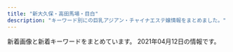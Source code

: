 ```yaml
---
title: "新大久保・高田馬場・目白"
description: "キーワード別にの巨乳アジアン・チャイナエステ嬢情報をまとめました。"
---
```


新着画像と新着キーワードをまとめています。
2021年04月12日の情報です。

<DmmAffiliateIns />
<KeywordTable
  shops={
    [
    {
        "url": "http://www.e-candy.work/",
        "station": "\u65b0\u5927\u4e45\u4fdd\u99c5",
        "name": "Lui\uff5e\u30eb\u30a4\uff5e",
        "keywords": {},
        "img_links": [
            "http://www.e-candy.work/images/sys3.png",
            "http://www.e-candy.work/images/int1.png",
            "http://www.e-candy.work/images/5.jpg",
            "http://www.e-candy.work/img/nana1.jpg",
            "http://www.e-candy.work/img/rina1.jpg",
            "http://www.e-candy.work/images/sys2.jpg",
            "http://www.e-candy.work/images/s1.png",
            "http://www.e-candy.work/images/news.jpg",
            "http://www.e-candy.work/images/info.png",
            "http://www.e-candy.work/img/aya1.jpg",
            "http://www.e-candy.work/images/int2.png",
            "http://www.e-candy.work/images/6.jpg",
            "http://www.e-candy.work/images/8.jpg",
            "http://www.e-candy.work/images/sys1.jpg",
            "http://www.e-candy.work/img/miki1.jpg",
            "http://www.e-candy.work/images/head.jpg",
            "http://www.e-candy.work/img/yui1.jpg",
            "http://www.e-candy.work/images/mobile.jpg",
            "http://www.e-candy.work/images/7.jpg",
            "http://www.e-candy.work/images/newface.png",
            "http://www.e-candy.work/images/interior_t.png",
            "http://www.e-candy.work/img/ai1.jpg",
            "http://www.e-candy.work/images/staff_t.png",
            "http://www.e-candy.work/images/4.jpg",
            "http://www.e-candy.work/img/haruka1.jpg",
            "http://www.e-candy.work/images/tel.jpg",
            "http://www.e-candy.work/images/1.jpg",
            "http://www.e-candy.work/images/3.jpg"
        ]
    },
    {
        "url": "http://milk.tyo.cm/",
        "keywords": {},
        "station": "JR\u5927\u4e45\u4fdd\u99c5\u5357\u53e3",
        "name": "\u30df\u30eb\u30af",
        "img_links": []
    },
    {
        "keywords": {
            "D": 1,
            "87": 4,
            "88": 2,
            "C": 5
        },
        "name": "\u60a0\u30a8\u30b9\u30c6",
        "img_links": [
            "http://www.y-rlx.site/images/index_04.jpg",
            "http://www.y-rlx.site/images/index_20.jpg",
            "http://y-rlx.site/images/index_04.jpg",
            "http://y-rlx.site/images/index_07.jpg",
            "http://www.y-rlx.site/images/index_02.jpg",
            "http://www.y-rlx.site/images/upload/thumb/117cc02414cb58fe.jpg",
            "http://www.y-rlx.site/images/upload/thumb/7ef0dbd713e60157.jpg",
            "http://www.y-rlx.site/girl/04.jpg",
            "http://www.y-rlx.site/images/index_09.jpg",
            "http://www.y-rlx.site/girl/03.jpg",
            "http://www.y-rlx.site/images/info_09.jpg",
            "http://www.y-rlx.site/images/upload/thumb/7ec52ffef2544273.jpg",
            "http://www.y-rlx.site/images/index_19.jpg",
            "http://www.y-rlx.site/images/upload/thumb/2c7fdde9ad97892b.jpg",
            "http://www.y-rlx.site/images/info.jpg",
            "http://www.y-rlx.site/images/index_15.jpg",
            "http://www.y-rlx.site/images/rec.jpg",
            "http://www.y-rlx.site/images/index_01.jpg",
            "http://www.y-rlx.site/images/upload/thumb/0a4230132522743d.jpg",
            "http://www.y-rlx.site/images/upload/thumb/0d7b4714c8aced28.jpg",
            "http://www.y-rlx.site/images/upload/thumb/e0a26e58e17a1416.jpg",
            "http://www.y-rlx.site/girl/05.jpg",
            "http://www.y-rlx.site/images/index_10.jpg",
            "http://www.y-rlx.site/images/card.jpg",
            "http://www.y-rlx.site/girl/02.jpg",
            "http://www.y-rlx.site/images/index_06.jpg",
            "http://www.y-rlx.site/images/staff_09.jpg",
            "http://www.y-rlx.site/images/index_03.jpg",
            "http://www.y-rlx.site/images/index_08.jpg",
            "http://www.y-rlx.site/images/upload/thumb/a3dc59474308193e.jpg",
            "http://www.y-rlx.site/images/index_11.jpg",
            "http://www.y-rlx.site/images/index_05.jpg",
            "http://www.y-rlx.site/images/rec_09.jpg",
            "http://www.y-rlx.site/images/upload/thumb/0776a8acf9219785.jpg",
            "http://www.y-rlx.site/girl/01.jpg",
            "http://www.y-rlx.site/images/index_18.jpg",
            "http://www.y-rlx.site/images/index_07.jpg",
            "http://www.y-rlx.site/images/index_13.jpg"
        ],
        "url": "http://www.y-rlx.site/",
        "station": "JR\u9ad8\u7530\u99ac\u5834\u99c5\u65e9\u7a32\u7530\u53e3"
    },
    {
        "station": "JR\u5927\u4e45\u4fdd\u99c5\u5317\u53e3",
        "url": "http://p-aroma.work/",
        "keywords": {},
        "name": "\u7652\u3057\u306e\u51fa\u4f1a\u3044",
        "img_links": [
            "http://p-aroma.work/images/4.jpg",
            "http://p-aroma.work/staff/kasumi.jpg",
            "http://p-aroma.work/images/int1.png",
            "http://p-aroma.work/images/3.jpg",
            "http://p-aroma.work/staff/haru.jpg",
            "http://p-aroma.work/images/head.jpg",
            "http://p-aroma.work/images/staff_t.png",
            "http://p-aroma.work/staff/mayu.jpg",
            "http://p-aroma.work/img/haru1.png",
            "http://p-aroma.work/images/1.jpg",
            "http://p-aroma.work/images/interior_t.png",
            "http://p-aroma.work/images/s1.jpg",
            "http://p-aroma.work/images/int2.png",
            "http://p-aroma.work/img/ayaka1.png",
            "http://p-aroma.work/images/2.jpg",
            "http://p-aroma.work/images/tel.jpg",
            "http://p-aroma.work/images/news.jpg",
            "http://p-aroma.work/staff/ayaka.jpg",
            "http://p-aroma.work/images/s2.jpg",
            "http://p-aroma.work/img/mirai1.png",
            "http://p-aroma.work/images/7.jpg",
            "http://p-aroma.work/images/sys.png",
            "http://p-aroma.work/img/kasumi1.png",
            "http://p-aroma.work/images/s1.png",
            "http://p-aroma.work/img/rina1.png",
            "http://p-aroma.work/images/6.jpg",
            "http://p-aroma.work/images/mobile.jpg",
            "http://p-aroma.work/img/mayu1.png",
            "http://p-aroma.work/staff/rina.jpg",
            "http://p-aroma.work/staff/mirai.jpg"
        ]
    },
    {
        "img_links": [
            "http://kobo.mssg.jp/images/staff_9b.jpg",
            "http://kobo.mssg.jp/images/staff_2a.jpg",
            "http://kobo.mssg.jp/images/wenzi-staff.png",
            "http://kobo.mssg.jp/images/staff_bj4.png",
            "http://kobo.mssg.jp/layer/images/top/top_04.jpg",
            "http://kobo.mssg.jp/images/top1.jpg",
            "http://kobo.mssg.jp/layer/images/top/top_05.jpg",
            "http://kobo.mssg.jp/images/staff_8a.jpg",
            "http://kobo.mssg.jp/layer/images/top/top_06.jpg",
            "http://kobo.mssg.jp/images/info.png",
            "http://kobo.mssg.jp/layer/images/top/top_01.jpg",
            "http://kobo.mssg.jp/images/staff_4.jpg",
            "http://kobo.mssg.jp/images/1.jpg",
            "http://kobo.mssg.jp/images/staff_2b.jpg",
            "http://kobo.mssg.jp/images/staff_8.jpg",
            "http://kobo.mssg.jp/images/staff_bj1.png",
            "http://kobo.mssg.jp/images/staff_5.jpg",
            "http://kobo.mssg.jp/images/staff_9a.jpg",
            "http://kobo.mssg.jp/images/s_info.png",
            "http://kobo.mssg.jp/images/staff_10a.jpg",
            "http://kobo.mssg.jp/layer/images/top/top_08.png",
            "http://kobo.mssg.jp/images/top2.jpg",
            "http://kobo.mssg.jp/layer/images/top/top_02.jpg",
            "http://kobo.mssg.jp/layer/images/top/top_03.jpg",
            "http://kobo.mssg.jp/layer/images/top.jpg"
        ],
        "station": "JR\u5927\u4e45\u4fdd\u99c5\u5317\u53e3",
        "name": "\u6c34\u8272-\u30df\u30ba\u30a4\u30ed-",
        "keywords": {},
        "url": "http://kobo.mssg.jp/"
    },
    {
        "img_links": [],
        "keywords": {},
        "name": "Familiar\u30fb\u30d5\u30a1\u30df\u30ea\u30fc\u30a2",
        "url": "http://familiar.tyo.cm/",
        "station": "JR\u65b0\u5927\u4e45\u4fdd\u99c5"
    },
    {
        "img_links": [
            "http://angel.este.work/2/uploadimg/1600260826.jpg",
            "http://angel.este.work/2/uploadimg/1599833697.jpg",
            "http://angel.este.work/call.png",
            "http://angel.este.work/1.jpg",
            "http://angel.este.work/2/uploadimg/1616465485.jpg",
            "http://angel.este.work/tel_footer.png",
            "http://angel.este.work/2/uploadimg/1617498099.jpg",
            "http://angel.este.work/tel_header.png",
            "http://angel.este.work/2/uploadimg/1616465524.jpg",
            "http://angel.este.work/2.jpg",
            "http://angel.este.work/4.jpg",
            "http://angel.este.work/top-img01.png",
            "http://angel.este.work/2/uploadimg/1617624009.jpg",
            "http://angel.este.work/top-img01b.png",
            "http://angel.este.work/top-img01a.png",
            "http://angel.este.work/3.jpg",
            "http://angel.este.work/top-img04.png"
        ],
        "url": "http://angel.este.work/",
        "name": "Angel",
        "station": "JR\u9ad8\u7530\u99ac\u5834\u99c5",
        "keywords": {
            "87": 12,
            "83": 15,
            "86": 12,
            "D": 19,
            "C": 15,
            "95": 1,
            "E": 5
        }
    },
    {
        "url": "https://tsukinohana88.wixsite.com/index",
        "img_links": [
            "https://static.wixstatic.com/media/80a184_18f60081ea1047b0a35a349e1c4155f8~mv2.jpg",
            "https://static.wixstatic.com/media/80a184_e559d78a6dc94757946448f2405d903b~mv2.jpg",
            "https://static.wixstatic.com/media/80a184_126746405a7f40f191a12f71b777ea41~mv2.png",
            "https://static.wixstatic.com/media/71aabe_595c6eb6f67c4a098580c4aa868223d6~mv2.jpg",
            "https://static.wixstatic.com/media/71aabe_7fde48e91203411687f75bf66049b810~mv2.jpg",
            "https://static.wixstatic.com/media/80a184_60e3e10d71c6473ca82f313fefc49773~mv2.png",
            "https://static.wixstatic.com/media/80a184_6f8a99a76cfa4e8cb6871f8cdc4667f5~mv2.png",
            "https://static.wixstatic.com/media/80a184_d4b6882709484eb495b72b4fd6a52481~mv2.png",
            "https://static.wixstatic.com/media/80a184_9dc0d14b20d54a71a6cb9f57217e8a32~mv2.png",
            "https://static.wixstatic.com/media/80a184_badd496c271c4b31b8258ef657e73a1c~mv2.jpg",
            "https://static.wixstatic.com/media/80a184_5208b825bc574a8e8c38cfed61640f7b~mv2.png",
            "https://static.wixstatic.com/media/80a184_b70a2c117ac542f79ec2a2014b642be4~mv2.png",
            "https://static.wixstatic.com/media/80a184_591f50f34faa42e6b9492a8d9157c96f~mv2.png",
            "https://static.wixstatic.com/media/80a184_82935849944c46ee915c04bfe2e9b3cb~mv2.jpeg"
        ],
        "keywords": {},
        "name": "\u6708\u306e\u82b1",
        "station": "JR\u65b0\u5927\u4e45\u4fdd\u99c5"
    },
    {
        "name": "RAN\uff5e\u30e9\u30f3\uff5e",
        "station": "JR\u9ad8\u7530\u99ac\u5834\u99c5\u6771\u53e3",
        "img_links": [
            "http://esthe.top/images/staff_images/staff_07a.jpg",
            "http://esthe.top/images/demo/slider/tooltips/slide3.png",
            "http://esthe.top/images/staff_images/staff_010b.jpg",
            "http://esthe.top/images/staff_images/staff_07b.jpg",
            "http://esthe.top/images/acs_ima/access-04.jpg",
            "http://esthe.top/images/an_1_03.jpg",
            "http://esthe.top/images/staff_images/staff_012a.jpg",
            "http://esthe.top/images/room_images/index-02.jpg",
            "http://esthe.top/images/an_2_02.jpg",
            "http://esthe.top/images/an_1_07.jpg",
            "http://esthe.top/images/staff_images/staff_01b.jpg",
            "http://esthe.top/images/room_images/gallery-05.jpg",
            "http://esthe.top/images/an_1_06.jpg",
            "http://esthe.top/images/acs_ima/access-01.jpg",
            "http://esthe.top/images/staff_images/staff_04b.jpg",
            "http://esthe.top/images/acs_ima/access-03.jpg",
            "http://esthe.top/images/staff_images/staff_09b.jpg",
            "http://esthe.top/images/room_images/gallery-06.jpg",
            "http://esthe.top/images/demo/slider/images/slide4.png",
            "http://esthe.top/images/room_images/gallery-03.jpg",
            "http://esthe.top/images/demo/slider/tooltips/slide4.png",
            "http://esthe.top/images/staff_images/staff_01a.jpg",
            "http://esthe.top/images/QRcode.jpg",
            "http://esthe.top/images/an_2_05.jpg",
            "http://esthe.top/images/demo/slider/images/slide3.png",
            "http://esthe.top/images/staff_images/staff_04a.jpg",
            "http://esthe.top/images/staff_images/staff_09a.jpg",
            "http://esthe.top/images/acs_ima/access-02.jpg",
            "http://esthe.top/images/an_2_03.jpg",
            "http://esthe.top/images/room_images/gallery-02.jpg",
            "http://esthe.top/images/room_images/index-01.jpg",
            "http://esthe.top/images/room_images/gallery-04.jpg",
            "http://esthe.top/images/an_2_04.jpg",
            "http://esthe.top/images/staff_images/staff_010a.jpg",
            "http://esthe.top/images/an_1_02.jpg",
            "http://esthe.top/images/an_1_05.jpg",
            "http://esthe.top/images/an_1_04.jpg",
            "http://esthe.top/images/room_images/gallery-01.jpg",
            "http://esthe.top/images/demo/slider/images/slide5.png",
            "http://esthe.top/images/Bottom_01.jpg",
            "http://esthe.top/images/Bottom_02.jpg",
            "http://esthe.top/images/demo/slider/tooltips/slide1.png",
            "http://esthe.top/images/demo/slider/images/slide2.png",
            "http://esthe.top/images/demo/slider/tooltips/slide2.png",
            "http://esthe.top/images/staff_images/staff_013a.jpg",
            "http://esthe.top/images/demo/slider/images/slide1.png",
            "http://esthe.top/images/an_2_06.jpg",
            "http://esthe.top/images/an_2_07.jpg",
            "http://esthe.top/images/demo/slider/tooltips/slide5.png"
        ],
        "keywords": {},
        "url": "http://esthe.top/"
    },
    {
        "keywords": {},
        "name": "\u697d\u5712",
        "img_links": [
            "http://massage-1.net/images/top/top_05.jpg",
            "http://massage-1.net/images/home/top.jpg",
            "http://massage-1.net/images/top/top_01.jpg",
            "http://massage-1.net/images/staff_image/staf_05a.jpg",
            "http://massage-1.net/images/top/top_04.jpg",
            "http://massage-1.net/images/top/top_03.jpg",
            "http://massage-1.net/images/top/top_06.jpg",
            "http://massage-1.net/images/page_top.png",
            "http://massage-1.net/images/top/top_08.png",
            "http://massage-1.net/images/top/top_02.jpg"
        ],
        "station": "JR\u9ad8\u7530\u99ac\u5834\u99c5\u65e9\u7a32\u7530\u53e3",
        "url": "http://massage-1.net/"
    },
    {
        "keywords": {},
        "img_links": [
            "http://www.harunoyume.com/images/discount.jpg",
            "http://www.harunoyume.com/images/covergirl.jpg",
            "http://www.harunoyume.com/images/campaign.jpg",
            "http://www.harunoyume.com/images/service-image.jpg"
        ],
        "station": "JR\u65b0\u5927\u4e45\u4fdd\u99c5",
        "name": "\u6625\u306e\u5922",
        "url": "http://www.harunoyume.com/"
    },
    {
        "url": "https://est-hana.com/",
        "img_links": [
            "https://est-hana.com/img/girl/list/slist199a8b144d9cbd006fc9dffdf23ad77de07.jpg",
            "https://est-hana.com/img/girl/list/slist110d5ce8a5906e2cdaf90af47c9395e0dff.jpg",
            "https://est-hana.com/img/girl/thumb/smain2011f76f2060b2832bbbbc9d7dcf4a818dfe.jpg",
            "https://est-hana.com/img/girl/main/smain1991a8b144d9cbd006fc9dffdf23ad77de07.jpg",
            "https://est-hana.com/img/material/gm4_rollout.png",
            "https://est-hana.com/img/girl/list/sface193e3a7504f14e2050f14cb6782d72bb46c.jpg",
            "https://est-hana.com/img/material/systme_t2.png",
            "https://est-hana.com/img/girl/thumb/smain1902e7f2a11706f93c08ab1eb76c57c0a501.jpg",
            "https://est-hana.com/img/material/staffdetail_t1.png",
            "https://est-hana.com/img/material/m4.png",
            "https://est-hana.com/img/material/line1.png",
            "https://est-hana.com/img/material/top_twitter.png",
            "https://est-hana.com/img/girl/list/sface190e7f2a11706f93c08ab1eb76c57c0a501.jpg",
            "https://est-hana.com/img/material/w1.png",
            "https://est-hana.com/img/material/top_t4.png",
            "https://est-hana.com/img/girl/list/slist189e9ae2d8752cd8b9474ebd62df9909f9b.jpg",
            "https://est-hana.com/img/material/day.png",
            "https://est-hana.com/img/girl/list/s173_face.jpg",
            "https://est-hana.com/img/material/staff_t1.png",
            "https://est-hana.com/img/material/massap2.jpg",
            "https://est-hana.com/img/material/detailwaku.png",
            "https://est-hana.com/img/girl/pickup/pickup20190118192153.jpg",
            "https://est-hana.com/img/girl/pickup/pickup20180830201105.jpg",
            "https://est-hana.com/img/material/age.png",
            "https://est-hana.com/img/material/photorenew4.jpg",
            "https://est-hana.com/img/material/photorenew5.jpg",
            "https://est-hana.com/img/girl/list/s139_face.jpg",
            "https://est-hana.com/img/girl/pickup/topgirl20190528141109.png",
            "https://est-hana.com/img/girl/list/s75_list.jpg",
            "https://est-hana.com/img/material/top_t3.png",
            "https://est-hana.com/img/girl/list/s86_face.jpg",
            "https://est-hana.com/img/material/gm5_rollout.png",
            "https://est-hana.com/img/girl/list/sface19753ce52e0264e81a8a42e5d3c84dd833e.jpg",
            "https://est-hana.com/img/girl/thumb/s173_2.jpg",
            "https://est-hana.com/img/girl/thumb/smain1912da4fa2da2e801312734721e1a44d8e19.jpg",
            "https://est-hana.com/img/girl/main/s173_1.jpg",
            "https://est-hana.com/img/girl/list/s173_list.jpg",
            "https://est-hana.com/img/material/accsess_picter2.jpg",
            "https://est-hana.com/img/girl/pickup/pickup20190528135649.jpg",
            "https://est-hana.com/img/material/massa_t1.png",
            "https://est-hana.com/img/material/top_t2_img_rev2.jpg",
            "https://est-hana.com/img/whatnew/20200304.jpg",
            "https://est-hana.com/img/material/photorenew2rev1.jpg",
            "https://est-hana.com/img/girl/list/slist19753ce52e0264e81a8a42e5d3c84dd833e.jpg",
            "https://est-hana.com/img/girl/main/s180_1.jpg",
            "https://est-hana.com/img/girl/pickup/pickup20191208191053.jpg",
            "https://est-hana.com/img/material/infopanel.png",
            "https://est-hana.com/img/girl/list/s75_face.jpg",
            "https://est-hana.com/img/girl/list/s163_face.jpg",
            "https://est-hana.com/img/girl/thumb/s86_1.jpg",
            "https://est-hana.com/img/girl/thumb/smain1931e3a7504f14e2050f14cb6782d72bb46c.jpg",
            "https://est-hana.com/img/girl/thumb/smain1871110bf62c88dcefca310cdc127f9b11f2.jpg",
            "https://est-hana.com/img/material/staff_t1rev1.png",
            "https://est-hana.com/img/girl/thumb/smain1891e9ae2d8752cd8b9474ebd62df9909f9b.jpg",
            "https://est-hana.com/img/material/gm1_rollout.png",
            "https://est-hana.com/img/girl/pickup/topgirl20180908131653.png",
            "https://est-hana.com/img/girl/list/s88_list.jpg",
            "https://est-hana.com/img/girl/list/sface199a8b144d9cbd006fc9dffdf23ad77de07.jpg",
            "https://est-hana.com/img/material/sframe2014.png",
            "https://est-hana.com/img/girl/thumb/s163_1.jpg",
            "https://est-hana.com/img/material/d12.png",
            "https://est-hana.com/img/girl/thumb/smain1991a8b144d9cbd006fc9dffdf23ad77de07.jpg",
            "https://est-hana.com/img/material/top_t6.png",
            "https://est-hana.com/img/girl/list/s77_list.jpg",
            "https://est-hana.com/img/material/gm2_rollout.png",
            "https://est-hana.com/img/whatnew/20200401min60.jpg",
            "https://est-hana.com/img/girl/thumb/s77_2.jpg",
            "https://est-hana.com/img/girl/thumb/s173_1.jpg",
            "https://est-hana.com/img/material/accsess_station.png",
            "https://est-hana.com/img/girl/list/slist19053cc33bb85f739f63e84c2ae2c41c2eb.jpg",
            "https://est-hana.com/img/girl/thumb/smain184149673a0eecbfdaab27d1a016ce6f4281.jpg",
            "https://est-hana.com/img/material/massap5.jpg",
            "https://est-hana.com/img/girl/pickup/pickup20190118192257.jpg",
            "https://est-hana.com/img/material/topflashimg1.jpg",
            "https://est-hana.com/img/girl/main/s86_1.jpg",
            "https://est-hana.com/img/material/sys_option.png",
            "https://est-hana.com/img/girl/pickup/topgirl20140502225842.png",
            "https://est-hana.com/img/girl/list/slist191ec56c0d5cc68365ea11e2e52a40272d8.jpg",
            "https://est-hana.com/img/girl/thumb/smain184249673a0eecbfdaab27d1a016ce6f4281.jpg",
            "https://est-hana.com/img/material/sys_course2_rev2.png",
            "https://est-hana.com/img/girl/pickup/pickup20141227182613.jpeg",
            "https://est-hana.com/img/girl/pickup/pickup20191214162524.jpg",
            "https://est-hana.com/img/material/photorenew1.jpg",
            "https://est-hana.com/img/girl/main/smain197153ce52e0264e81a8a42e5d3c84dd833e.jpg",
            "https://est-hana.com/img/girl/list/s139_list.jpg",
            "https://est-hana.com/img/material/massap1.jpg",
            "https://est-hana.com/img/girl/thumb/smain197153ce52e0264e81a8a42e5d3c84dd833e.jpg",
            "https://est-hana.com/img/girl/thumb/s77_1.jpg",
            "https://est-hana.com/img/girl/pickup/topgirl20180308214256.png",
            "https://est-hana.com/img/girl/thumb/smain1911ec56c0d5cc68365ea11e2e52a40272d8.jpg",
            "https://est-hana.com/img/girl/list/sface201dc74ab8dea78d771771d5fda7bccc989.jpg",
            "https://est-hana.com/img/girl/list/s180_list.jpg",
            "https://est-hana.com/img/girl/main/smain1931e3a7504f14e2050f14cb6782d72bb46c.jpg",
            "https://est-hana.com/img/girl/list/sface8365230fc40840a020ba3ed47600db4b4a.jpg",
            "https://est-hana.com/img/material/sys_etc.png",
            "https://est-hana.com/img/material/hosi4.png",
            "https://est-hana.com/img/girl/thumb/s75_1.jpg",
            "https://est-hana.com/img/girl/list/s77_face.jpg",
            "https://est-hana.com/img/girl/list/s88_face.jpg",
            "https://est-hana.com/img/girl/list/sface187386757ea62d773ca58e2457fc23b8e13.jpg",
            "https://est-hana.com/img/material/month.png",
            "https://est-hana.com/img/girl/thumb/smain193281777917c863b2cd265723b9cb5a3c32.jpg",
            "https://est-hana.com/img/material/photorenew3.jpg",
            "https://est-hana.com/img/material/top_t2.png",
            "https://est-hana.com/img/girl/pickup/pickup20190227121102.jpg",
            "https://est-hana.com/img/girl/pickup/pickup20180526173711.jpg",
            "https://est-hana.com/img/girl/list/slist8365230fc40840a020ba3ed47600db4b4a.jpg",
            "https://est-hana.com/img/material/returnbtn.png",
            "https://est-hana.com/img/girl/thumb/s180_1.jpg",
            "https://est-hana.com/img/material/massap6.jpg",
            "https://est-hana.com/img/girl/list/slist193a69a1a063a3159e298d18b691542266d.jpg",
            "https://est-hana.com/img/girl/main/s163_1.jpg",
            "https://est-hana.com/img/girl/pickup/pickup20181218104555.jpg",
            "https://est-hana.com/img/girl/list/slist187110f9d5212fd19d8b8410ec6bff294e6.jpg",
            "https://est-hana.com/img/girl/list/sface191ec56c0d5cc68365ea11e2e52a40272d8.jpg",
            "https://est-hana.com/img/material/massap4.jpg",
            "https://est-hana.com/img/girl/pickup/topgirl20180526173824.png",
            "https://est-hana.com/img/material/top_t5.png",
            "https://est-hana.com/img/material/massap3.jpg",
            "https://est-hana.com/img/material/click_tel_btn.png",
            "https://est-hana.com/img/girl/main/smain1871110bf62c88dcefca310cdc127f9b11f2.jpg",
            "https://est-hana.com/img/girl/main/smain1891e9ae2d8752cd8b9474ebd62df9909f9b.jpg",
            "https://est-hana.com/img/girl/thumb/smain1901e7f2a11706f93c08ab1eb76c57c0a501.jpg",
            "https://est-hana.com/img/material/hosi5.png",
            "https://est-hana.com/img/girl/list/sface189e9ae2d8752cd8b9474ebd62df9909f9b.jpg",
            "https://est-hana.com/img/girl/pickup/topgirl20140510202547.png",
            "https://est-hana.com/img/girl/pickup/topgirl20141227182718.png",
            "https://est-hana.com/img/girl/thumb/smain18725b09cd881b1f036f9f4970616c10b474.jpg",
            "https://est-hana.com/img/girl/main/smain184149673a0eecbfdaab27d1a016ce6f4281.jpg",
            "https://est-hana.com/img/whatnew/20200401_mask.jpg",
            "https://est-hana.com/img/girl/list/s86_list.jpg",
            "https://est-hana.com/img/girl/main/s75_1.jpg",
            "https://est-hana.com/img/girl/thumb/s77_3.jpg",
            "https://est-hana.com/img/girl/list/sface18449673a0eecbfdaab27d1a016ce6f4281.jpg",
            "https://est-hana.com/img/girl/pickup/topgirl20161016054301.png",
            "https://est-hana.com/img/girl/main/smain1901e7f2a11706f93c08ab1eb76c57c0a501.jpg",
            "https://est-hana.com/img/girl/pickup/pickup20190121202926.jpg",
            "https://est-hana.com/img/girl/thumb/smain1913da4fa2da2e801312734721e1a44d8e19.jpg",
            "https://est-hana.com/img/material/sys_course1_rev2.png",
            "https://est-hana.com/img/material/sys_course3_rev1.png",
            "https://est-hana.com/img/material/systme_t1.png",
            "https://est-hana.com/img/girl/main/s77_1.jpg",
            "https://est-hana.com/img/camp/camp20210401.png",
            "https://est-hana.com/img/material/massap7.jpg",
            "https://est-hana.com/img/girl/thumb/smain19725e2ed7efe2de621955e09d12295a13ee.jpg",
            "https://est-hana.com/img/girl/main/smain1911ec56c0d5cc68365ea11e2e52a40272d8.jpg",
            "https://est-hana.com/img/girl/list/s163_list.jpg",
            "https://est-hana.com/img/girl/list/s180_face.jpg",
            "https://est-hana.com/img/material/gm6_rollout.png",
            "https://est-hana.com/img/material/gm3_rollout.png",
            "https://est-hana.com/img/girl/list/sface110404ef9fc79e2a0a04d64b621c22a0c77.jpg",
            "https://est-hana.com/img/girl/list/slist2012ba9beda1a19f1ba57dcc87485d57321.jpg",
            "https://est-hana.com/img/girl/list/slist18449673a0eecbfdaab27d1a016ce6f4281.jpg",
            "https://est-hana.com/img/girl/main/smain2011f76f2060b2832bbbbc9d7dcf4a818dfe.jpg"
        ],
        "name": "\u82b1",
        "station": "JR\u5927\u4e45\u4fdd\u99c5\u5317\u53e3",
        "keywords": {
            "C": 39,
            "E": 5
        }
    },
    {
        "img_links": [],
        "station": "JR\u5927\u4e45\u4fdd\u99c5\u5317\u53e3",
        "name": "Rabenda\u30fb\u30e9\u30d9\u30f3\u30c0\u30fc",
        "keywords": {},
        "url": "http://gogonoheya.ies.fun/"
    },
    {
        "keywords": {
            "86": 4,
            "C": 3,
            "D": 2,
            "E": 2,
            "88": 3
        },
        "name": "NEW ONLY ONE",
        "url": "http://www.aromaonly1.com/",
        "img_links": [
            "http://www.aromaonly1.com/images/fanhui.png",
            "http://www.aromaonly1.com/uploads/39a20c0f1405de5aa73fad53492e41be.jpg",
            "http://www.aromaonly1.com/uploads/ac75f516de3602f2ed5de1d9e2383a35.jpg",
            "http://www.aromaonly1.com/uploads/5f4083d49285cbe64774b1bd70e86150.jpg",
            "http://www.aromaonly1.com/images/girls_10.jpg",
            "http://www.aromaonly1.com/images/service_10.jpg",
            "http://www.aromaonly1.com/uploads/2f5941103973429d3981087968a845a3.jpg",
            "http://www.aromaonly1.com/images/index_18.jpg",
            "http://www.aromaonly1.com/uploads/e01fa669285bc99ba782abfd90a08bb2.jpg",
            "http://www.aromaonly1.com/images/index_17.jpg",
            "http://www.aromaonly1.com/uploads/015cba9c432d730d26583fe998534fa6.jpg",
            "http://www.aromaonly1.com/images/index_20.jpg",
            "http://www.aromaonly1.com/uploads/c24b4a66b959c50d941c227e2167e47a.jpg",
            "http://www.aromaonly1.com/images/service_11.jpg",
            "http://www.aromaonly1.com/images/index_03.jpg",
            "http://www.aromaonly1.com/images/index_06.jpg",
            "http://www.aromaonly1.com/uploads/b43afdf6c0db7020b472f89b05664984.jpg",
            "http://www.aromaonly1.com/images/index_04.jpg",
            "http://www.aromaonly1.com/images/index_21.jpg",
            "http://www.aromaonly1.com/uploads/0d74a4af5e268e3562daa56048c13906.jpg",
            "http://www.aromaonly1.com/uploads/66dc68de1f9c001b6f15d52303314efc.jpg",
            "http://www.aromaonly1.com/images/index_01.jpg",
            "http://www.aromaonly1.com/images/index_16.jpg",
            "http://www.aromaonly1.com/images/index_19.jpg",
            "http://www.aromaonly1.com/images/index_08.jpg",
            "http://www.aromaonly1.com/uploads/3e6ede4dd71b9611bfc0fc01fff82057.jpg",
            "http://www.aromaonly1.com/images/index_11.jpg",
            "http://www.aromaonly1.com/images/index_15.jpg",
            "http://www.aromaonly1.com/uploads/18799c1985ca7d1cd026808323ec51c2.jpg",
            "http://www.aromaonly1.com/images/link_10.jpg",
            "http://www.aromaonly1.com/images/index_02.jpg",
            "http://www.aromaonly1.com/images/index_07.jpg",
            "http://www.aromaonly1.com/uploads/56e94a67d1aa4ea89d5f2064a387ab96.jpg",
            "http://www.aromaonly1.com/images/index_05.jpg",
            "http://www.aromaonly1.com/images/interior_10.jpg",
            "http://www.aromaonly1.com/my_work/images/pic1.png",
            "http://www.aromaonly1.com/uploads/8e9e8b4d89b256773f17dff61368328c.jpg",
            "http://www.aromaonly1.com/images/aromaonly1_468x60.png",
            "http://www.aromaonly1.com/images/index_12.jpg",
            "http://www.aromaonly1.com/images/index_14.jpg"
        ],
        "station": "JR\u9ad8\u7530\u99ac\u5834\u99c5"
    },
    {
        "name": "\u98a8\u96c5\u5802 \uff5e\u3075\u3046\u304c\u3069\u3046\uff5e",
        "station": "JR\u9ad8\u7530\u99ac\u5834\u99c5\u65e9\u7a32\u7530\u53e3",
        "url": "http://www.kity.work/",
        "img_links": [
            "http://www.kity.work/img/yuka1.jpg",
            "http://www.kity.work/img/sara1.jpg",
            "http://www.kity.work/images/head.jpg",
            "http://www.kity.work/images/news.jpg",
            "http://www.kity.work/images/int1.jpg",
            "http://www.kity.work/staff/yuka.jpg",
            "http://www.kity.work/images/6.jpg",
            "http://www.kity.work/staff/erina.jpg",
            "http://www.kity.work/img/nana1.jpg",
            "http://www.kity.work/img/erina2.jpg",
            "http://www.kity.work/images/sys.jpg",
            "http://www.kity.work/images/s1.jpg",
            "http://www.kity.work/img/aoi1.jpg",
            "http://www.kity.work/images/staff_t.jpg",
            "http://www.kity.work/images/s1.png",
            "http://www.kity.work/img/sara2.jpg",
            "http://www.kity.work/images/3.jpg",
            "http://www.kity.work/images/interior_t.jpg",
            "http://www.kity.work/images/tg.jpg",
            "http://www.kity.work/images/int2.jpg",
            "http://www.kity.work/staff/aoi.jpg",
            "http://www.kity.work/staff/sara.jpg",
            "http://www.kity.work/images/1.jpg",
            "http://www.kity.work/images/5.jpg",
            "http://www.kity.work/images/tel.jpg",
            "http://www.kity.work/images/7.jpg",
            "http://www.kity.work/images/up.jpg",
            "http://www.kity.work/img/aoi2.jpg",
            "http://www.kity.work/images/s2.jpg",
            "http://www.kity.work/images/ac2.jpg",
            "http://www.kity.work/staff/nana.jpg",
            "http://www.kity.work/img/yuka2.jpg",
            "http://www.kity.work/img/erina1.jpg"
        ],
        "keywords": {}
    },
    {
        "name": "COCORO",
        "station": "JR\u5927\u4e45\u4fdd\u99c5\u5317\u53e3",
        "img_links": [
            "https://www.cocoro556.in/img/material/top_t3_subt1.png",
            "https://www.cocoro556.in/img/material/pd_st1.png",
            "https://www.cocoro556.in/img/material/pd_st2.png",
            "https://www.cocoro556.in/img/material/gm6_rollout.png",
            "https://www.cocoro556.in/img/material/p2_t2_sub_m1_3.png",
            "https://www.cocoro556.in/img/girl/main/smain1441346e3df3ff1cef1386c89c6ba9e9f72e.jpg",
            "https://www.cocoro556.in/img/girl/list/slist142b75436b0012f83588e08b8d8eb48c8c2.jpg",
            "https://www.cocoro556.in/img/material/p2_t2_subt3.png",
            "https://www.cocoro556.in/img/material/p6_t3.png",
            "https://www.cocoro556.in/img/girl/main/smain1491773ceed1a7cd35919e9c6866285fb943.jpg",
            "https://www.cocoro556.in/img/girl/thumb/smain1442346e3df3ff1cef1386c89c6ba9e9f72e.jpg",
            "https://www.cocoro556.in/img/material/leftinfo.png",
            "https://www.cocoro556.in/img/material/pageheaderimg2.jpg",
            "https://www.cocoro556.in/img/girl/thumb/smain1423ae12bc52cc115b3190fbe6a84a8ffa74.jpg",
            "https://www.cocoro556.in/img/material/noimg_b.jpg",
            "https://www.cocoro556.in/img/material/pageheaderimg3.jpg",
            "https://www.cocoro556.in/img/material/pd_st3.png",
            "https://www.cocoro556.in/img/material/p2_t2_subt1.png",
            "https://www.cocoro556.in/img/girl/list/slist154a1f8e548a2959236fdd0e7abcde80ac7.jpg",
            "https://www.cocoro556.in/img/material/gm5_rollover.png",
            "https://www.cocoro556.in/img/material/gm5_rollout.png",
            "https://www.cocoro556.in/img/girl/thumb/smain14634879628e490d1ecf1cd7a9d727569f95.jpg",
            "https://www.cocoro556.in/img/girl/main/smain163122954962968a79edd4eae79b844b9988.jpg",
            "https://www.cocoro556.in/img/material/photost7.png",
            "https://www.cocoro556.in/img/material/photost3rev1.png",
            "https://www.cocoro556.in/img/girl/thumb/smain1422b75436b0012f83588e08b8d8eb48c8c2.jpg",
            "https://www.cocoro556.in/img/girl/thumb/smain1493773ceed1a7cd35919e9c6866285fb943.jpg",
            "https://www.cocoro556.in/img/girl/thumb/smain163122954962968a79edd4eae79b844b9988.jpg",
            "https://www.cocoro556.in/img/material/pageheaderimg1.jpg",
            "https://www.cocoro556.in/img/material/gm1_rollover.png",
            "https://www.cocoro556.in/img/material/photost6.png",
            "https://www.cocoro556.in/img/material/top_t3_imgrev1.jpg",
            "https://www.cocoro556.in/img/material/mobilesite.png",
            "https://www.cocoro556.in/img/camp/camp20210403.jpg",
            "https://www.cocoro556.in/img/girl/thumb/smain1542a1f8e548a2959236fdd0e7abcde80ac7.jpg",
            "https://www.cocoro556.in/img/girl/thumb/smain1491773ceed1a7cd35919e9c6866285fb943.jpg",
            "https://www.cocoro556.in/img/camp/camp20210403short.jpg",
            "https://www.cocoro556.in/img/girl/list/slist144346e3df3ff1cef1386c89c6ba9e9f72e.jpg",
            "https://www.cocoro556.in/img/material/top_t2.png",
            "https://www.cocoro556.in/img/girl/thumb/smain1441346e3df3ff1cef1386c89c6ba9e9f72e.jpg",
            "https://www.cocoro556.in/img/girl/thumb/smain1461f806d031a1244ccfaa8b4d307f6ef6d7.jpg",
            "https://www.cocoro556.in/img/girl/list/slist12642f85375ac3eb532582567360874d2d6.jpg",
            "https://www.cocoro556.in/img/material/gm3_rollover.png",
            "https://www.cocoro556.in/img/material/p6_t2_subt1.png",
            "https://www.cocoro556.in/img/material/pageheaderimg4.jpg",
            "https://www.cocoro556.in/img/material/p2_t2_subt4.png",
            "https://www.cocoro556.in/img/material/gm6_rollover.png",
            "https://www.cocoro556.in/img/girl/main/smain126142f85375ac3eb532582567360874d2d6.jpg",
            "https://www.cocoro556.in/img/material/p3_t1.png",
            "https://www.cocoro556.in/img/camp/camp20210403premium.jpg",
            "https://www.cocoro556.in/img/material/p2_t2_subt5_m2.png",
            "https://www.cocoro556.in/img/material/photost4rev1.png",
            "https://www.cocoro556.in/img/girl/main/smain164135ee9e4407f412c3d2708030a189f1c0.jpg",
            "https://www.cocoro556.in/img/girl/list/slist16322954962968a79edd4eae79b844b9988.jpg",
            "https://www.cocoro556.in/img/material/p6_t3_subt1.png",
            "https://www.cocoro556.in/img/girl/thumb/smain126242f85375ac3eb532582567360874d2d6.jpg",
            "https://www.cocoro556.in/img/material/gm2_rollout.png",
            "https://www.cocoro556.in/img/material/p2_t2_subt5.png",
            "https://www.cocoro556.in/img/material/top_t1.png",
            "https://www.cocoro556.in/img/material/top_t3.png",
            "https://www.cocoro556.in/img/material/p2_t2_subt4_m1.png",
            "https://www.cocoro556.in/img/material/p6_t2.png",
            "https://www.cocoro556.in/img/material/p2_t2_sub_m1_1.png",
            "https://www.cocoro556.in/img/girl/main/smain1421b75436b0012f83588e08b8d8eb48c8c2.jpg",
            "https://www.cocoro556.in/img/girl/main/smain1461f806d031a1244ccfaa8b4d307f6ef6d7.jpg",
            "https://www.cocoro556.in/img/girl/thumb/smain1462f806d031a1244ccfaa8b4d307f6ef6d7.jpg",
            "https://www.cocoro556.in/img/girl/thumb/smain14922dea5bdda380e76839c012ab24bd9f82.jpg",
            "https://www.cocoro556.in/img/girl/thumb/smain1443346e3df3ff1cef1386c89c6ba9e9f72e.jpg",
            "https://www.cocoro556.in/img/material/gm3_rollout.png",
            "https://www.cocoro556.in/img/material/gm4_rollout.png",
            "https://www.cocoro556.in/img/material/ftel.png",
            "https://www.cocoro556.in/img/material/photost1.png",
            "https://www.cocoro556.in/img/girl/main/smain1541a1f8e548a2959236fdd0e7abcde80ac7.jpg",
            "https://www.cocoro556.in/img/material/noimg_m.jpg",
            "https://www.cocoro556.in/img/girl/thumb/smain164135ee9e4407f412c3d2708030a189f1c0.jpg",
            "https://www.cocoro556.in/img/material/accminimgrev1.jpg",
            "https://www.cocoro556.in/img/girl/list/slist146f806d031a1244ccfaa8b4d307f6ef6d7.jpg",
            "https://www.cocoro556.in/img/material/photost5.png",
            "https://www.cocoro556.in/img/material/p2_t2.png",
            "https://www.cocoro556.in/img/girl/thumb/smain1543ab2e0ee9f9fde8103e9fe80e33b07761.jpg",
            "https://www.cocoro556.in/img/material/age_rollout.png",
            "https://www.cocoro556.in/img/girl/thumb/smain1421b75436b0012f83588e08b8d8eb48c8c2.jpg",
            "https://www.cocoro556.in/img/material/p3_1_t1.png",
            "https://www.cocoro556.in/img/material/p2_t2_subt2.png",
            "https://www.cocoro556.in/img/material/noimg_s.jpg",
            "https://www.cocoro556.in/img/material/top_t4.png",
            "https://www.cocoro556.in/img/material/p5_t1.png",
            "https://www.cocoro556.in/img/material/p2_t2_subt5_m1.png",
            "https://www.cocoro556.in/img/girl/thumb/smain126332fd72809eba38056753c1720b05d8d5.jpg",
            "https://www.cocoro556.in/img/material/p2_t2_sub_m1_2.png",
            "https://www.cocoro556.in/img/material/photost2rev1.png",
            "https://www.cocoro556.in/img/girl/list/slist149773ceed1a7cd35919e9c6866285fb943.jpg",
            "https://www.cocoro556.in/img/material/gm1_rollout.png",
            "https://www.cocoro556.in/img/girl/thumb/smain1541a1f8e548a2959236fdd0e7abcde80ac7.jpg",
            "https://www.cocoro556.in/img/material/pd_number.png",
            "https://www.cocoro556.in/img/material/gm2_rollover.png",
            "https://www.cocoro556.in/img/girl/list/slist16435ee9e4407f412c3d2708030a189f1c0.jpg",
            "https://www.cocoro556.in/img/girl/thumb/smain126142f85375ac3eb532582567360874d2d6.jpg",
            "https://www.cocoro556.in/img/material/p6_t1.png"
        ],
        "url": "https://www.cocoro556.in/",
        "keywords": {
            "E": 1,
            "C": 21
        }
    },
    {
        "img_links": [
            "http://www.china-es.info/images/sys3.jpg",
            "http://www.china-es.info/img/ringo1.jpg",
            "http://www.china-es.info/images/sys2.jpg",
            "http://www.china-es.info/images/int4.jpg",
            "http://www.china-es.info/img/nana2.jpg",
            "http://www.china-es.info/images/interior_t.jpg",
            "http://www.china-es.info/images/int1.jpg",
            "http://www.china-es.info/images/menu/interior.jpg",
            "http://www.china-es.info/images/news.jpg",
            "http://www.china-es.info/images/top.jpg",
            "http://www.china-es.info/images/int2.jpg",
            "http://www.china-es.info/images/menu/top.jpg",
            "http://www.china-es.info/images/menu/staff.jpg",
            "http://www.china-es.info/images/rec1.jpg",
            "http://www.china-es.info/images/rec2.jpg",
            "http://www.china-es.info/images/staff_t.jpg",
            "http://www.china-es.info/images/head.jpg",
            "http://www.china-es.info/images/mobile.jpg",
            "http://www.china-es.info/img/nana1.jpg",
            "http://www.china-es.info/images/int3.jpg",
            "http://www.china-es.info/images/sys1.jpg",
            "http://www.china-es.info/img/hibiki1.jpg"
        ],
        "station": "JR\u9ad8\u7530\u99ac\u5834\u99c5\u65e9\u7a32\u7530\u53e3",
        "name": "Honey At Home \u30cf\u30cb\u30fc\u30a2\u30c3\u30c8\u30db\u30fc\u30e0",
        "keywords": {},
        "url": "http://www.china-es.info/"
    },
    {
        "station": "JR\u5927\u4e45\u4fdd\u99c5\u5317\u53e3",
        "url": "http://aes-salon.com/",
        "keywords": {
            "C": 36
        },
        "name": "Lovely Heart",
        "img_links": [
            "http://aes-salon.com/scdl/staff/10681.jpg",
            "http://aes-salon.com/scdl/staff/10441mb.jpg",
            "http://aes-salon.com/scdl/staff/10651.jpg",
            "http://aes-salon.com/img/ttl_nouka.jpg",
            "http://aes-salon.com/scdl/staff/10651mb.jpg",
            "http://aes-salon.com/scdl/staff/10571mb.jpg",
            "http://aes-salon.com/scdl/staff/10692.jpg",
            "http://aes-salon.com/i/files/homeimg.jpg",
            "http://aes-salon.com/scdl/staff/10694.jpg",
            "http://aes-salon.com/scdl/staff/10441.jpg",
            "http://aes-salon.com/scdl/staff/10502.jpg",
            "http://aes-salon.com/scdl/staff/10661mb.jpg",
            "http://aes-salon.com/scdl/staff/10621mb.jpg",
            "http://aes-salon.com/img/ttl_bekan.jpg",
            "http://aes-salon.com/pic/head.jpg",
            "http://aes-salon.com/scdl/staff/10461mb.jpg",
            "http://aes-salon.com/scdl/staff/10471.jpg",
            "http://aes-salon.com/scdl/staff/10351.jpg",
            "http://aes-salon.com/scdl/staff/10091.jpg",
            "http://aes-salon.com/scdl/staff/10671.jpg",
            "http://aes-salon.com/scdl/staff/10511.jpg",
            "http://aes-salon.com/scdl/staff/10472.jpg",
            "http://aes-salon.com/scdl/staff/10562.jpg",
            "http://aes-salon.com/scdl/staff/10082.jpg",
            "http://aes-salon.com/img/access/road1.jpg",
            "http://aes-salon.com/img/access/roaddm.png",
            "http://aes-salon.com/scdl/staff/10631mb.jpg",
            "http://aes-salon.com/scdl/staff/10621.jpg",
            "http://aes-salon.com/scdl/staff/10592.jpg",
            "http://aes-salon.com/img/system/campaign.jpg",
            "http://aes-salon.com/scdl/staff/10661.jpg",
            "http://aes-salon.com/scdl/staff/10631.jpg",
            "http://aes-salon.com/scdl/staff/10701mb.jpg",
            "http://aes-salon.com/scdl/staff/10471mb.jpg",
            "http://aes-salon.com/scdl/staff/10691mb.jpg",
            "http://aes-salon.com/scdl/staff/10571.jpg",
            "http://aes-salon.com/scdl/staff/10462.jpg",
            "http://aes-salon.com/pic/top2.jpg",
            "http://aes-salon.com/img/ttl_sister.png",
            "http://aes-salon.com/scdl/staff/10411.jpg",
            "http://aes-salon.com/scdl/staff/10291.jpg",
            "http://aes-salon.com/scdl/staff/10121.jpg",
            "http://aes-salon.com/scdl/staff/10561.jpg",
            "http://aes-salon.com/scdl/staff/10641mb.jpg",
            "http://aes-salon.com/img/ttl_mobile.jpg",
            "http://aes-salon.com/scdl/staff/10341mb.jpg",
            "http://aes-salon.com/scdl/staff/10081mb.jpg",
            "http://aes-salon.com/scdl/staff/10601.jpg",
            "http://aes-salon.com/scdl/staff/10701.jpg",
            "http://aes-salon.com/scdl/staff/10591.jpg",
            "http://aes-salon.com/pic/top1.jpg",
            "http://aes-salon.com/scdl/staff/10341.jpg",
            "http://aes-salon.com/scdl/staff/10671mb.jpg",
            "http://aes-salon.com/scdl/staff/10083.jpg",
            "http://aes-salon.com/scdl/staff/10121mb.jpg",
            "http://aes-salon.com/scdl/staff/10122.jpg",
            "http://aes-salon.com/scdl/staff/10691.jpg",
            "http://aes-salon.com/img/ttl_attbnr.jpg",
            "http://aes-salon.com/scdl/staff/10342.jpg",
            "http://aes-salon.com/scdl/staff/10511mb.jpg",
            "http://aes-salon.com/scdl/staff/10591mb.jpg",
            "http://aes-salon.com/img/access/road3.jpg",
            "http://aes-salon.com/scdl/staff/10641.jpg",
            "http://aes-salon.com/scdl/staff/10292.jpg",
            "http://aes-salon.com/scdl/staff/10291mb.jpg",
            "http://aes-salon.com/scdl/staff/10461.jpg",
            "http://aes-salon.com/scdl/staff/10563.jpg",
            "http://aes-salon.com/scdl/staff/10411mb.jpg",
            "http://aes-salon.com/scdl/staff/10681mb.jpg",
            "http://aes-salon.com/img/access/road4.jpg",
            "http://aes-salon.com/img/ttl_staff.png",
            "http://aes-salon.com/scdl/staff/10351mb.jpg",
            "http://aes-salon.com/scdl/staff/10081.jpg",
            "http://aes-salon.com/scdl/staff/10501.jpg",
            "http://aes-salon.com/img/access/road2.jpg",
            "http://aes-salon.com/scdl/staff/10092.jpg",
            "http://aes-salon.com/scdl/staff/10501mb.jpg",
            "http://aes-salon.com/scdl/staff/10561mb.jpg",
            "http://aes-salon.com/scdl/staff/10602.jpg",
            "http://aes-salon.com/scdl/staff/10091mb.jpg",
            "http://aes-salon.com/img/ttl_att.png",
            "http://aes-salon.com/scdl/staff/10601mb.jpg",
            "http://aes-salon.com/scdl/staff/10412.jpg",
            "http://aes-salon.com/scdl/staff/10693.jpg"
        ]
    },
    {
        "name": "\u7e01\u4e2d\u7e01\uff5e\u3048\u3093\u3061\u3085\u3046\u3048\u3093\uff5e",
        "station": "JR\u65b0\u5927\u4e45\u4fdd\u99c5",
        "keywords": {
            "C": 4
        },
        "url": "http://www.enchuen.com/",
        "img_links": [
            "http://www.enchuen.com/images/therapist_yume_s.jpg",
            "http://www.enchuen.com/images/h2_alliancegide.png",
            "http://www.enchuen.com/images/mail_header.png",
            "http://www.enchuen.com/images/ban-tel.png",
            "http://www.enchuen.com/images/pagetop.png",
            "http://www.enchuen.com/images/top_slider5.jpg",
            "http://www.enchuen.com/images/h2_qa.png",
            "http://www.enchuen.com/images/h2_alliancegide2.png",
            "http://www.enchuen.com/images/ins_footer.png",
            "http://www.enchuen.com/images/h2_link01.png",
            "http://www.enchuen.com/images/therapist_yona_s.jpg",
            "http://www.enchuen.com/images/btn_gnavi02_no.png",
            "http://www.enchuen.com/images/img_slider01.png",
            "http://www.enchuen.com/images/btn_gnavi01_no.png",
            "http://www.enchuen.com/images/therapist_yona.jpg",
            "http://www.enchuen.com/images/btn_gnavi03_no.png",
            "http://www.enchuen.com/images/top_slider1.jpg",
            "http://www.enchuen.com/images/top_slider6.jpg",
            "http://www.enchuen.com/images/img_service07.png",
            "http://www.enchuen.com/images/icon_chi.png",
            "http://www.enchuen.com/images/img_service01.png",
            "http://www.enchuen.com/images/img_slider02.png",
            "http://www.enchuen.com/images/btn_gnavi05_no.png",
            "http://www.enchuen.com/images/top_slider2.jpg",
            "http://www.enchuen.com/images/interior03.jpg",
            "http://www.enchuen.com/images/q_qa.png",
            "http://www.enchuen.com/images/a_qa.png",
            "http://www.enchuen.com/images/h2_servicecontents.png",
            "http://www.enchuen.com/images/img_aromaoil.png",
            "http://www.enchuen.com/images/top_slider4.jpg",
            "http://www.enchuen.com/images/interior03_s.jpg",
            "http://www.enchuen.com/images/tw_footer.png",
            "http://www.enchuen.com/images/icon_eng.png",
            "http://www.enchuen.com/images/img_slider03.png",
            "http://www.enchuen.com/images/therapist_noa.jpg",
            "http://www.enchuen.com/images/img_service06.png",
            "http://www.enchuen.com/images/btn_gnavi06_no.png",
            "http://www.enchuen.com/images/img_service05.png",
            "http://www.enchuen.com/images/tw_header.png",
            "http://www.enchuen.com/images/tel_header.png",
            "http://www.enchuen.com/images/mess_footer.png",
            "http://www.enchuen.com/images/h2_alltherapist.png",
            "http://www.enchuen.com/images/therapist_noa_s.jpg",
            "http://www.enchuen.com/images/interior01.jpg",
            "http://www.enchuen.com/images/h2_contact.png",
            "http://www.enchuen.com/images/btn_gnavi04_no.png",
            "http://www.enchuen.com/images/interior02.jpg",
            "http://www.enchuen.com/images/therapist_kaori.jpg",
            "http://www.enchuen.com/images/interior04_s.jpg",
            "http://www.enchuen.com/images/interior04.jpg",
            "http://www.enchuen.com/images/h2_instagam.png",
            "http://www.enchuen.com/images/h2_information.png",
            "http://www.enchuen.com/images/h2_twitter.png",
            "http://www.enchuen.com/images/therapist_yume.jpg",
            "http://www.enchuen.com/images/img_comimgsoon.jpg",
            "http://www.enchuen.com/images/interior01_s.jpg",
            "http://www.enchuen.com/images/interior02_s.jpg",
            "http://www.enchuen.com/images/therapist_kaori_s.jpg",
            "http://www.enchuen.com/images/h2_linkban.png",
            "http://www.enchuen.com/images/top_slider3.jpg",
            "http://www.enchuen.com/images/img_service04.png",
            "http://www.enchuen.com/images/ins_header.png",
            "http://www.enchuen.com/images/img_service02.png",
            "http://www.enchuen.com/images/img_service03.png"
        ]
    },
    {
        "keywords": {
            "C": 36
        },
        "img_links": [
            "http://aes-treat.com/scdl/staff/11121mb.jpg",
            "http://aes-treat.com/scdl/staff/10861mb.jpg",
            "http://aes-treat.com/scdl/staff/10891mb.jpg",
            "http://aes-treat.com/pic/top2.jpg",
            "http://aes-treat.com/scdl/staff/10651.jpg",
            "http://aes-treat.com/scdl/staff/10841.jpg",
            "http://aes-treat.com/img/ttl_attbnr.jpg",
            "http://aes-treat.com/scdl/staff/10681mb.jpg",
            "http://aes-treat.com/scdl/staff/10971.jpg",
            "http://aes-treat.com/scdl/staff/10941mb.jpg",
            "http://aes-treat.com/scdl/staff/10861.jpg",
            "http://aes-treat.com/scdl/staff/11181mb.jpg",
            "http://aes-treat.com/scdl/staff/11101.jpg",
            "http://aes-treat.com/scdl/staff/11131.jpg",
            "http://aes-treat.com/img/ttl_staff.png",
            "http://aes-treat.com/scdl/staff/10721.jpg",
            "http://aes-treat.com/scdl/staff/11162.jpg",
            "http://aes-treat.com/scdl/staff/10681.jpg",
            "http://aes-treat.com/scdl/staff/11171mb.jpg",
            "http://aes-treat.com/scdl/staff/11121.jpg",
            "http://aes-treat.com/scdl/staff/11181.jpg",
            "http://aes-treat.com/scdl/staff/10171.jpg",
            "http://aes-treat.com/scdl/staff/11051mb.jpg",
            "http://aes-treat.com/img/ttl_att.png",
            "http://aes-treat.com/scdl/staff/11041.jpg",
            "http://aes-treat.com/img/ttl_nouka.jpg",
            "http://aes-treat.com/scdl/staff/10842.jpg",
            "http://aes-treat.com/scdl/staff/10941.jpg",
            "http://aes-treat.com/scdl/staff/10771mb.jpg",
            "http://aes-treat.com/scdl/staff/10972.jpg",
            "http://aes-treat.com/pic/head.jpg",
            "http://aes-treat.com/scdl/staff/10971mb.jpg",
            "http://aes-treat.com/scdl/staff/11101mb.jpg",
            "http://aes-treat.com/scdl/staff/11081.jpg",
            "http://aes-treat.com/scdl/staff/11041mb.jpg",
            "http://aes-treat.com/scdl/staff/11131mb.jpg",
            "http://aes-treat.com/scdl/staff/10171mb.jpg",
            "http://aes-treat.com/scdl/staff/11081mb.jpg",
            "http://aes-treat.com/scdl/staff/10651mb.jpg",
            "http://aes-treat.com/scdl/staff/11151.jpg",
            "http://aes-treat.com/pic/top1.jpg",
            "http://aes-treat.com/scdl/staff/10841mb.jpg",
            "http://aes-treat.com/i/files/homeimg.jpg",
            "http://aes-treat.com/scdl/staff/10981mb.jpg",
            "http://aes-treat.com/img/ttl_mobile.jpg",
            "http://aes-treat.com/img/ttl_sister.png",
            "http://aes-treat.com/scdl/staff/10721mb.jpg",
            "http://aes-treat.com/scdl/staff/10891.jpg",
            "http://aes-treat.com/scdl/staff/10902.jpg",
            "http://aes-treat.com/scdl/staff/11111.jpg",
            "http://aes-treat.com/scdl/staff/10811mb.jpg",
            "http://aes-treat.com/scdl/staff/11161mb.jpg",
            "http://aes-treat.com/scdl/staff/11171.jpg",
            "http://aes-treat.com/scdl/staff/11091.jpg",
            "http://aes-treat.com/scdl/staff/10901.jpg",
            "http://aes-treat.com/img/system/campaign.jpg",
            "http://aes-treat.com/scdl/staff/11091mb.jpg",
            "http://aes-treat.com/scdl/staff/10771.jpg",
            "http://aes-treat.com/scdl/staff/10811.jpg",
            "http://aes-treat.com/scdl/staff/11051.jpg",
            "http://aes-treat.com/scdl/staff/11151mb.jpg",
            "http://aes-treat.com/scdl/staff/11111mb.jpg",
            "http://aes-treat.com/scdl/staff/11161.jpg",
            "http://aes-treat.com/scdl/staff/10981.jpg",
            "http://aes-treat.com/scdl/staff/10901mb.jpg"
        ],
        "name": "Lovely Heart \u5927\u4e45\u4fdd\u5225\u9928",
        "url": "http://aes-treat.com/",
        "station": "JR\u5927\u4e45\u4fdd\u99c5\u5317\u53e3"
    },
    {
        "name": "\u99ac\u5834one",
        "img_links": [
            "http://familiar.ests.jp/images/nei_bj1.png",
            "http://familiar.ests.jp/images/service.jpg",
            "http://familiar.ests.jp/photos/sites/33/2019/07/2019073009094778.jpg",
            "http://familiar.ests.jp/images/s_link.png",
            "http://familiar.ests.jp/images/staff_bj1s.png",
            "http://familiar.ests.jp/photos/sites/33/2020/10/2020101901153954.jpg",
            "http://familiar.ests.jp/photos/sites/33/2019/09/2019092318545965.jpg",
            "http://familiar.ests.jp/photos/sites/33/2019/09/2019092718554568.jpg",
            "http://familiar.ests.jp/images/s_staff.png",
            "http://familiar.ests.jp/photos/sites/33/2020/10/2020101409554799.jpg",
            "http://familiar.ests.jp/photos/sites/33/2019/09/2019092718570723.jpg",
            "http://familiar.ests.jp/images/staff_bj4s.png",
            "http://familiar.ests.jp/images/news.png",
            "http://familiar.ests.jp/images/bian.jpg",
            "http://familiar.ests.jp/images/mobile.jpg",
            "http://familiar.ests.jp/images/top.jpg"
        ],
        "station": "JR\u9ad8\u7530\u99ac\u5834\u99c5\u65e9\u7a32\u7530\u53e3",
        "url": "http://familiar.ests.jp/",
        "keywords": {
            "C": 12,
            "83": 2,
            "86": 2
        }
    }
]
}
/>
<DmmAffiliateScript />
